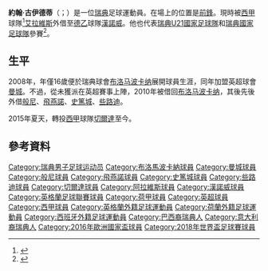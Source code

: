 {{noteta|G1=西甲|G2=EPL|G3=uefa|G4=足球
|T=zh-hans:约翰·古伊德蒂;zh-hk:約翰·古達迪;
|1=-zh-hans:塞尔塔;zh-hk:切爾達;zh-tw:塞爾塔;
|2=zh-hans:伯恩利;zh-hk:般尼;zh-tw:班來;
|3=zh-hans:费耶诺德;zh-hk:飛燕諾;
|4=zh-hans:斯托克城;zh-hk:史篤城;zh-tw:斯托克城;
|5=凯尔特人;zh-hk:些路迪;zh-tw:塞爾提克;
|6=zh-hans:古伊德蒂;zh-hk:古達迪;
}}
{{Infobox football biography 2
| playername          = 約翰·古達迪<br />John Guidetti
|image          = John Guidetti 2017 (cropped).jpg
|image_size = 200
| caption             = 
| fullname            = John Guidetti
| dateofbirth         = {{birth date and age|1992|4|25}}
| cityofbirth         = [[斯德哥爾摩|斯德哥爾摩]]
| countryofbirth      = [[瑞典|瑞典]]
| height              = {{height|m=1.85}}
| position            = [[前鋒_(足球)|前鋒]]
|currentclub    = [[艾拉維斯體育會|艾拉維斯]]
|clubnumber     = 10
| years1              = 2008
| clubs1              = [[布洛马波卡纳足球俱乐部|布洛马波卡纳]]
| caps1               = 2
| goals1              = 0
| years2              = 2008–2015
| clubs2              = [[曼彻斯特城足球俱乐部|曼城]]
| caps2               = 0
| goals2              = 0
| years3              = 2010
| clubs3              = → [[布洛马波卡纳足球俱乐部|布洛马波卡纳]]
| caps3               = 8
| goals3              = 3
| years4              = 2010-11
| clubs4              = → [[般尼足球會|般尼]]
| caps4               = 5
| goals4              = 1
| years5              = 2011–2012
| clubs5              = → [[飛燕諾|飛燕諾]]
| caps5               = 23
| goals5              = 20
| years6              = 2014
| clubs6              = → [[史篤城足球會|史篤城]]
| caps6               = 6
| goals6              = 0
| years7              = 2014–2015
| clubs7              = → [[些路迪足球會|些路迪]]
| caps7               = 24
| goals7              = 8
| years8              = 2015–2018
| clubs8              = [[皇家維戈塞爾塔俱樂部|切爾達]]
| caps8               = 66
| goals8              = 11
| years9              = 2018
| clubs9              = → [[艾拉維斯體育會|艾拉維斯]]
| caps9               = 17
| goals9              = 3
|years10         = 2018–     | clubs10 =  [[艾拉維斯體育會|艾拉維斯]]            | caps10 = 27 | goals10 = 2
|years11         = 2020     | clubs11 =  → [[汉诺威96足球俱乐部|汉诺威]] (租借)                | caps11 = 14 | goals11 = 3
| nationalyears1      = 2007–
| nationalteam1       = [[瑞典國家足球隊|瑞典]]
| nationalcaps1       = 28
| nationalgoals1      = 3
| medaltemplates      = 
| club-update         = 2020年1月17日 
| nationalteam-update = 2019年11月18日
}}

'''約翰·古伊德蒂'''（{{lang-sv|John Guidetti}}；{{bd|1992年|4月15日}}）是一位[[瑞典|瑞典]]足球運動員。在場上的位置是[[前鋒|前鋒]]。現時被[[西甲|西甲]]球隊<ref>{{cite web|url=http://www.goal.com/en-india/news/222/transfer-zone/2010/05/27/1945376/roberto-mancini-set-to-hand-swedish-youngsterjohn-guidetti|title=Roberto Mancini set to hand Swedish youngster John Guidetti first-team chance at Manchester City – Report|date=27 May 2010|accessdate=8 June 2010|publisher=goal.com|archive-date=2015-03-01|archive-url=https://web.archive.org/web/20150301103617/http://www.goal.com/en-india/news/222/transfer-zone/2010/05/27/1945376/roberto-mancini-set-to-hand-swedish-youngsterjohn-guidetti|dead-url=no}}</ref>[[艾拉維斯體育會|艾拉維斯]]外借至[[德乙|德乙]]球隊[[汉诺威96足球俱乐部|漢諾威]]。他也代表[[瑞典21歲以下國家足球隊|瑞典U21國家足球隊]]和[[瑞典國家足球隊|瑞典國家足球隊]]參賽<ref>{{cite news|title=France 1-0 Sweden: Varane secures win for dominant Bleus|url=http://www.goal.com/en/match/france-vs-sweden/1946143/report|accessdate=19 November 2014|work=[[Goal.com|Goal.com]]|date=18 November 2014|archive-date=2015-06-12|archive-url=https://web.archive.org/web/20150612232451/http://www.goal.com/en/match/france-vs-sweden/1946143/report|dead-url=no}}</ref>。

==生平==
2008年，年僅16歲便於瑞典球會[[布洛马波卡纳足球俱乐部|布洛马波卡纳]]展開球員生涯，同年加盟英超球會[[曼彻斯特城足球俱乐部|曼城]]。不過，從未獲派在英超賽事上陣，2010年被借回[[布洛马波卡纳足球俱乐部|布洛马波卡纳]]，其後先後外借[[般尼足球會|般尼]]、[[飛燕諾|飛燕諾]]、[[史篤城足球會|史篤城]]、[[些路迪足球會|些路迪]]。

2015年夏天，轉投[[西甲|西甲]]球隊[[皇家維戈塞爾塔俱樂部|切爾達]]至今。

==參考資料==
{{Reflist}}

{{艾拉維斯體育會球員名單}}
{{2016年歐洲國家盃瑞典參賽名單}}
{{2018年世界盃足球賽瑞典參賽名單}}

{{DEFAULTSORT:Guidetti, John}}
[[Category:瑞典男子足球运动员|Category:瑞典男子足球运动员]]
[[Category:布洛馬波卡納球員|Category:布洛馬波卡納球員]]
[[Category:曼城球員|Category:曼城球員]]
[[Category:般尼球員|Category:般尼球員]]
[[Category:飛燕諾球員|Category:飛燕諾球員]]
[[Category:史篤城球員|Category:史篤城球員]]
[[Category:些路迪球員|Category:些路迪球員]]
[[Category:切爾達球員|Category:切爾達球員]]
[[Category:阿拉維斯球員|Category:阿拉維斯球員]]
[[Category:漢諾威球員|Category:漢諾威球員]]
[[Category:英格蘭足球聯賽球員|Category:英格蘭足球聯賽球員]]
[[Category:荷甲球員|Category:荷甲球員]]
[[Category:英超球員|Category:英超球員]]
[[Category:西甲球員|Category:西甲球員]]
[[Category:英格蘭外籍足球運動員|Category:英格蘭外籍足球運動員]]
[[Category:荷蘭外籍足球運動員|Category:荷蘭外籍足球運動員]]
[[Category:西班牙外籍足球運動員|Category:西班牙外籍足球運動員]]
[[Category:巴西裔瑞典人|Category:巴西裔瑞典人]]
[[Category:意大利裔瑞典人|Category:意大利裔瑞典人]]
[[Category:2016年歐洲國家盃球員|Category:2016年歐洲國家盃球員]]
[[Category:2018年世界盃足球賽球員|Category:2018年世界盃足球賽球員]]